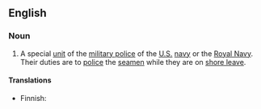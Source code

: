 ==English==

===Noun===
{{en-plural noun}}

# A special [[unit]] of the [[military police]] of the [[United States|U.S.]] [[navy]] or the [[Royal Navy]]. Their duties are to [[police#Verb|police]] the [[seamen]] while they are on [[shore leave]].

====Translations====
{{trans-top|special unit of the military police of the U.S. Navy or the Royal Navy}}
* Finnish: {{t+|fi|sotilaspoliisi}}
{{trans-mid}}
{{trans-bottom}}